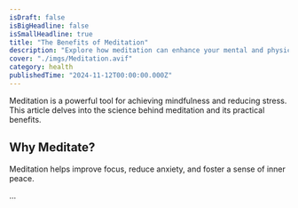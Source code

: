 ```yaml
---
isDraft: false
isBigHeadline: false
isSmallHeadline: true
title: "The Benefits of Meditation"
description: "Explore how meditation can enhance your mental and physical health."
cover: "./imgs/Meditation.avif"
category: health
publishedTime: "2024-11-12T00:00:00.000Z"
---
```


Meditation is a powerful tool for achieving mindfulness and reducing stress. This article delves into the science behind meditation and its practical benefits.

## Why Meditate?

Meditation helps improve focus, reduce anxiety, and foster a sense of inner peace.

...
